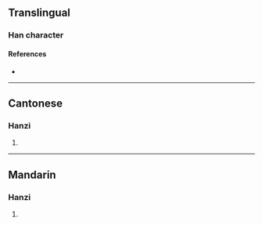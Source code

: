 {{character info/new}}
==Translingual==

===Han character===
{{Han char|rn=75|rad=木|as=15|sn=19|four=48964|canj=DHJA|ids=⿰木箸}}

====References====
* {{Han ref|kx=0561.030|dkj=15826|dj=0949.300|hdz=21309.030|uh=6AE1|ud=27361|bh=EFE0|bd=61408}}

----

==Cantonese==

===Hanzi===
{{yue-hanzi|jyut=[[zoek3]], [[zyu6]]|y=jeuk3, jyu6}}

# {{defn|lang=yue|sort=木15}}

----

==Mandarin==

===Hanzi===
{{cmn-hanzi|pin=[[zhuó]] ([[zhuo2]]), [[zhù]] ([[zhu4]])|wg=cho<sup>2</sup>, chu<sup>4</sup>}}

# {{defn|lang=cmn|sort=木15}}